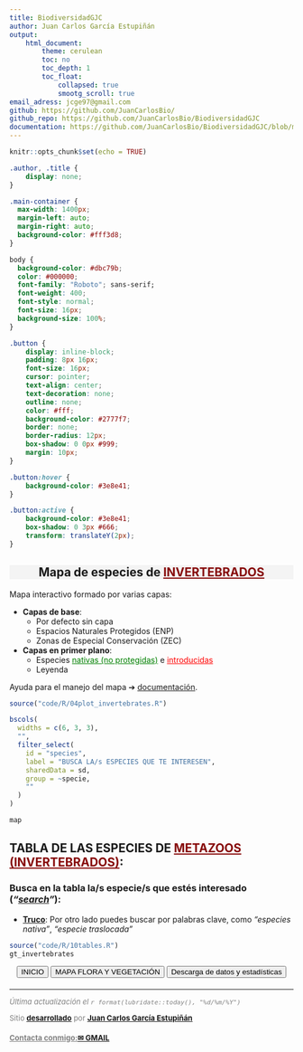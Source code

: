 ```yaml
---
title: BiodiversidadGJC
author: Juan Carlos García Estupiñán
output: 
    html_document:
        theme: cerulean
        toc: no
        toc_depth: 1
        toc_float: 
            collapsed: true
            smootg_scroll: true
email_adress: jcge97@gmail.com
github: https://github.com/JuanCarlosBio/ 
github_repo: https://github.com/JuanCarlosBio/BiodiversidadGJC
documentation: https://github.com/JuanCarlosBio/BiodiversidadGJC/blob/main/documents/info.md 
---
```


```r
knitr::opts_chunk$set(echo = TRUE)
```

<link rel="icon" href="figures/GC_mapa.png">

<link rel="preconnect" href="https://fonts.googleapis.com">
<link rel="preconnect" href="https://fonts.gstatic.com" crossorigin>
<link href="https://fonts.googleapis.com/css2?family=Montserrat:ital,wght@0,100..900;1,100..900&family=Roboto+Slab:wght@100..900&family=Roboto:ital,wght@0,100;0,300;0,400;0,500;0,700;0,900;1,100;1,300;1,400;1,500;1,700;1,900&display=swap" rel="stylesheet">

```css
.author, .title {
    display: none;
}

.main-container {
  max-width: 1400px;
  margin-left: auto;
  margin-right: auto;
  background-color: #fff3d8;
}

body {
  background-color: #dbc79b;
  color: #000000;
  font-family: "Roboto"; sans-serif;
  font-weight: 400;
  font-style: normal;
  font-size: 16px;
  background-size: 100%;
}

.button {
    display: inline-block;
    padding: 8px 16px;
    font-size: 16px;
    cursor: pointer;
    text-align: center;
    text-decoration: none;
    outline: none;
    color: #fff;
    background-color: #2777f7;
    border: none;
    border-radius: 12px;
    box-shadow: 0 0px #999;
    margin: 10px;
}

.button:hover {
    background-color: #3e8e41;
}

.button:active {
    background-color: #3e8e41;
    box-shadow: 0 3px #666;
    transform: translateY(2px);
}
```

<center>
<div style="background-color: #F4F4F4; text-align: center;">
## **Mapa de especies de <span style='color: #870909'><u>INVERTEBRADOS</u></span>**
</div>
</center>

Mapa interactivo formado por varias capas:

- **Capas de base**:
  - Por defecto sin capa
  - Espacios Naturales Protegidos (ENP)
  - Zonas de Especial Conservación (ZEC)
- **Capas en primer plano**:
  - Especies <span style="color: green"><u>nativas (no protegidas)</u></span> e <span style="color: red"><u>introducidas</u></span> 
  - Leyenda 

Ayuda para el manejo del mapa &#10132; [documentación](`r rmarkdown::metadata$documentation`).

```r
source("code/R/04plot_invertebrates.R")

bscols(
  widths = c(6, 3, 3),
  "",
  filter_select(
    id = "species",
    label = "BUSCA LA/s ESPECIES QUE TE INTERESEN",
    sharedData = sd,
    group = ~specie,
    ""
  )
)

map
```

## **TABLA DE LAS ESPECIES DE <span style='color: #870909'><u>METAZOOS (INVERTEBRADOS)</u></span>:**

### **Busca en la tabla la/s especie/s que estés interesado (*"<u>search</u>"*):**

* **<u>Truco</u>**: Por otro lado puedes buscar por palabras clave, como *"especies nativa"*, *"especie traslocada"*

```r
source("code/R/10tables.R")
gt_invertebrates
```

<div style="text-align: center;">
<button class="button" onclick="window.location.href='./'">INICIO</button>
<button class="button" onclick="window.location.href='./flora'">MAPA FLORA Y VEGETACIÓN</button>
<button class="button" onclick="window.location.href='./data'">Descarga de datos y estadísticas</button>
</div>



<footer style="text align: center; margin-top: 20px; font-size: small; color: gray">
  <hr>
  <p><em>Última actualización el `r format(lubridate::today(), "%d/%m/%Y")`</em></p>
  <p>Sitio [<u>**desarrollado**</u>](`r rmarkdown::metadata$github_repo`) por [<u>**Juan Carlos García Estupiñán**</u>](`r rmarkdown::metadata$github`)</p>
  <p><h4><u>Contacta conmigo:</u>[**&#x2709; GMAIL**](mailto:`r rmarkdown::metadata$email_adress`)</h4></p>
</footer>